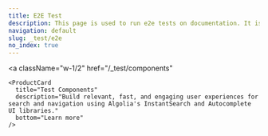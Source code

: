 ```yaml
---
title: E2E Test
description: This page is used to run e2e tests on documentation. It is not meant to be used as a real page. If you found this page, please ignore it 😎📸.
navigation: default
slug: _test/e2e
no_index: true
---
```



<div className="flex space-x-4 w-full">
  <a
    className="w-1/2"
    href="/_test/content"
  >
    <ProductCard
      title="Test Content"
      description="Build relevant, fast, and engaging user experiences for search and navigation using Algolia's InstantSearch and Autocomplete UI libraries."
      bottom="Learn more"
    />
  </a>

  <a
    className="w-1/2"
    href="/_test/components"
  >
    <ProductCard
      title="Test Components"
      description="Build relevant, fast, and engaging user experiences for search and navigation using Algolia's InstantSearch and Autocomplete UI libraries."
      bottom="Learn more"
    />
  </a>
</div>